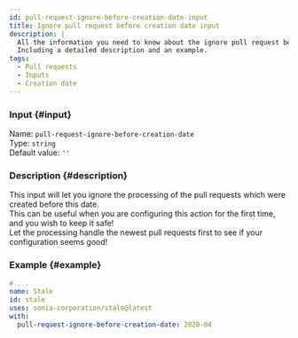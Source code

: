 ```yaml
---
id: pull-request-ignore-before-creation-date-input
title: Ignore pull request before creation date input
description: |
  All the information you need to know about the ignore pull request before creation date input.
  Including a detailed description and an example.
tags:
  - Pull requests
  - Inputs
  - Creation date
---
```


### Input {#input}

Name: `pull-request-ignore-before-creation-date`  
Type: `string`  
Default value: `''`

### Description {#description}

This input will let you ignore the processing of the pull requests which were created before this date.  
This can be useful when you are configuring this action for the first time, and you wish to keep it safe!  
Let the processing handle the newest pull requests first to see if your configuration seems good!

### Example {#example}

```yml {6}
# ...
name: Stale
id: stale
uses: sonia-corporation/stale@latest
with:
  pull-request-ignore-before-creation-date: 2020-04
```
